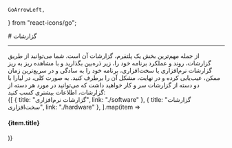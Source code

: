     GoArrowLeft,

    
} from "react-icons/go";

<Layout>
# گزارشات

<hr className="mb-2" />
از جمله مهم‌ترین بخش یک پلتفرم، گزارشات آن است. شما می‌توانید از طریق گزارشات، روند و عملکرد برنامه خود را، زیر ذره‌بین بگذارید و با مشاهده ریز به ریز گزارشات نرم‌افزاری یا سخت‌افزاری، برنامه خود را به سادگی و در سریع‌ترین زمان ممکن، عیب‌یابی کرده و در نهایت، مشکل آن را برطرف کنید.
به صورت کلی، در لیارا با دو دسته از گزارشات سر و کار خواهید داشت که می‌توانید در مورد هر دسته از گزارشات، اطلاعات بیشتری کسب کنید:

<div className="h-4" />
<div className="grid grid-cols-1 gap-4">
            {[
      {
        title: "گزارشات نرم‌افزاری",
        link: "./software"
      },
      {
        title: "گزارشات سخت‌افزاری",
        link: "./hardware"
      },
  ].map(item =>
              <Link href={item.link}>
                <Card className="flex cursor-pointer w-full items-center justify-between">
                  <div className="flex items-center gap-3">
                    <h4>
                      {item.title}
                    </h4>
                  </div>
                  <GoArrowLeft className="ml-1" />
                </Card>
              </Link>
            )}
          </div>
</Layout>